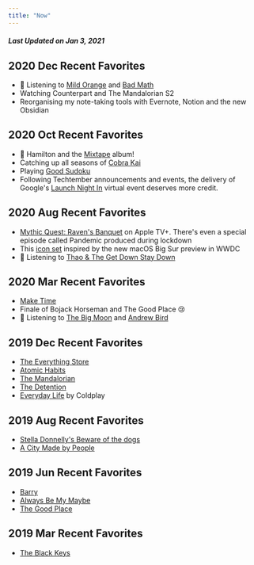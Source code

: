 ```yaml
---
title: "Now"
---
```


<PageTitle title="Now Page" description="Favorites and moments of my life" type="secondary"/>

##### Last Updated on Jan 3, 2021

## 2020 Dec Recent Favorites
- 🎵 Listening to [Mild Orange](https://open.spotify.com/album/0cHGTDM93EWsLKxwiUzpPF?si=jG_dewuVTdCcsf_S1UROSg) and [Bad Math](https://open.spotify.com/album/3E1Hm7xXXltAG2NcRJa4AA?si=PfGTKWaSTV6blr8Qe3XUig)
- Watching Counterpart and The Mandalorian S2
- Reorganising my note-taking tools with Evernote, Notion and the new Obsidian

## 2020 Oct Recent Favorites
- 🎵 Hamilton and the [Mixtape](https://open.spotify.com/album/5AgsHUKFxr5DApRCmulIqJ?si=0LNFnb8uQi6szQrhIbZl_Q) album! 
- Catching up all seasons of [Cobra Kai](https://www.youtube.com/watch?v=WtjskFP7Ce0&t=136s)
- Playing [Good Sudoku](https://www.playgoodsudoku.com/)
- Following Techtember announcements and events, the delivery of Google's [Launch Night In](https://www.youtube.com/watch?v=q2HSJHOMDyk) virtual event deserves more credit.

## 2020 Aug Recent Favorites
- [Mythic Quest: Raven's Banquet](https://www.youtube.com/watch?v=pMaPCYRPhY0) on Apple TV+. There's even a special episode called Pandemic produced during lockdown
- This [icon set](https://twitter.com/Gavmn/status/1281254466751270912) inspired by the new macOS Big Sur preview in WWDC
- 🎵 Listening to [Thao & The Get Down Stay Down](https://open.spotify.com/album/3SYjUBg5uOq779VJh3jRb5?si=4zcXBAleRaq-YvlMuStcQA)

## 2020 Mar Recent Favorites
- [Make Time](https://www.bookdepository.com/Make-Time-Jake-Knapp/9780593079584?ref=grid-view&a_aid=desktopofsamuel)
- Finale of Bojack Horseman and The Good Place 😢
- 🎵 Listening to [The Big Moon](https://open.spotify.com/artist/0KU55rzxAihPhi27MAuz9O) and [Andrew Bird](https://www.npr.org/2016/05/25/479454859/andrew-bird-tiny-desk-concert)

## 2019 Dec Recent Favorites
- [The Everything Store](https://www.bookdepository.com/The-Everything-Store--Jeff-Bezos-and-the-Age-of-Amazon/9780552167833/?a_aid=desktopofsamuel)
- [Atomic Habits](https://www.bookdepository.com/Atomic-Habits-James-Clear/9781847941831/?a_aid=desktopofsamuel)
- [The Mandalorian](https://image.insider.com/5de2bba479d7577cd722e553?width=1100&format=jpeg&auto=webp)
- [The Detention](https://www.youtube.com/watch?v=ktuwTuuoQIE)
- [Everyday Life](https://open.spotify.com/album/2FeyIYDDAQqcOJKOKhvHdr?si=GM_O3XopT4qX_qw-7Yx-iw) by Coldplay

## 2019 Aug Recent Favorites
- [Stella Donnelly's Beware of the dogs](https://open.spotify.com/album/1pKIMs0GEePXjDC2EiYEb7?si=ch5tDn3RRf-fFiiwNb7zXw)
- [A City Made by People](https://www.acitymadebypeople.com/)

## 2019 Jun Recent Favorites
- [Barry](https://www.youtube.com/watch?v=-xZFQjeZwaw)
- [Always Be My Maybe](https://open.spotify.com/track/7wsRS8wZuK1SxsS1XZCmaW?si=ApnKjSAwRfiqMNnCqUxHHw)
- [The Good Place](https://media.giphy.com/media/l3mZ36q0iqikJhzWw/giphy.gif)

## 2019 Mar Recent Favorites
- [The Black Keys](https://www.youtube.com/watch?v=JILfwu5AWIQ)